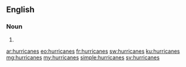 ==English==

===Noun===
{{head|en}}

# {{plural of|hurricane|lang=en}}

[[ar:hurricanes]]
[[eo:hurricanes]]
[[fr:hurricanes]]
[[sw:hurricanes]]
[[ku:hurricanes]]
[[mg:hurricanes]]
[[my:hurricanes]]
[[simple:hurricanes]]
[[sv:hurricanes]]
